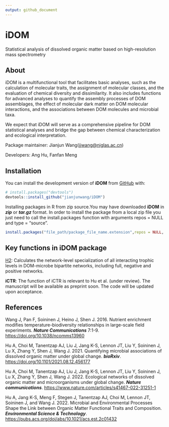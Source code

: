 ```yaml
---
output: github_document
---
```

# iDOM

Statistical analysis of dissolved organic matter based on high-resolution mass spectrometry

## About

iDOM is a multifunctional tool that facilitates basic analyses, such as the calculation of molecular traits, the assignment of molecular classes, and the evaluation of chemical diversity and dissimilarity. It also includes functions for advanced analyses to quantify the assembly processes of DOM assemblages, the effect of molecular dark matter on DOM molecular interactions, and the associations between DOM molecules and microbial taxa.

We expect that iDOM will serve as a comprehensive pipeline for DOM statistical analyses and bridge the gap between chemical characterization and ecological interpretation. 

Package maintainer: Jianjun Wang(<jjwang@niglas.ac.cn>)

Developers: Ang Hu, Fanfan Meng

## Installation

You can install the development version of **iDOM** from
[GitHub](https://github.com/) with:

``` r
# install.packages("devtools")
devtools::install_github("jianjunwang/iDOM")
```

Installing packages in R from zip source.You may have downloaded
**iDOM** in ***zip*** or ***tar.gz*** format. In order to install the
package from a local zip file you just need to call the install.packages
function with arguments repos = NULL and type = “source”.

``` r
install.packages("file_path/package_file_name.extension",repos = NULL, type = "source")
```

## Key functions in iDOM package

[H2](https://doi.org/10.1101/2021.08.12.456177): Calculates the
network-level specialization of all interacting trophic levels in
DOM-microbe bipartite networks, including full, negative and positive
networks.

**iCTR**: The function of iCTR is relevant to Hu et al. (under review). The manuscript will be available as preprint soon. The code will be updated upon acceptance.

## References

Wang J, Pan F, Soininen J, Heino J, Shen J. 2016. Nutrient enrichment
modifies temperature-biodiversity relationships in large-scale field
experiments. ***Nature Communications*** 7:1-9.
<https://doi.org/10.1038/ncomms13960>

Hu A, Choi M, Tanentzap AJ, Liu J, Jang K-S, Lennon JT, Liu Y, Soininen
J, Lu X, Zhang Y, Shen J, Wang J. 2021. Quantifying microbial
associations of dissolved organic matter under global change.
***bioRxiv***. <https://doi.org/10.1101/2021.08.12.456177>

Hu A, Choi M, Tanentzap AJ, Liu J, Jang K-S, Lennon JT, Liu Y, Soininen J, Lu X, Zhang Y, Shen J, Wang J. 2022. Ecological networks of dissolved organic matter and microorganisms under global change. ***Nature communications***. <https://www.nature.com/articles/s41467-022-31251-1>

Hu A, Jang K-S, Meng F, Stegen J, Tanentzap AJ, Choi M, Lennon JT, Soininen J, and Wang J. 2022. Microbial and Environmental Processes Shape the Link between Organic Matter Functional Traits and Composition. ***Environmental Science & Technology***. <https://pubs.acs.org/doi/abs/10.1021/acs.est.2c01432>
